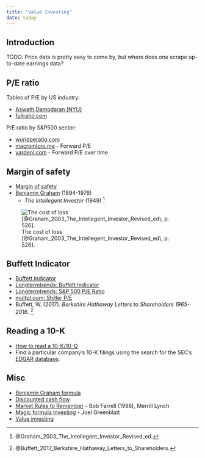 ```yaml
---
title: "Value Investing"
date: today
---
```


Introduction
--------------------------------------------

TODO: Price data is pretty easy to come by, but where does one scrape
up-to-date earnings data?


P/E ratio
--------------------------------------------

Tables of P/E by US industry:

-   [Aswath Damodaran (NYU)](https://pages.stern.nyu.edu/~adamodar/New_Home_Page/datafile/pedata.html)
-   [fullratio.com](https://fullratio.com/pe-ratio-by-industry)

P/E ratio by S&P500 sector:

-   [worldperatio.com](https://worldperatio.com/sp-500-sectors/)
-   [macromicro.me](https://en.macromicro.me/collections/5749/industry-forward-pe-ratio/48243/s5cond-forward-pe-ratio) - Forward P/E
-   [yardeni.com](https://yardeni.com/charts/sp-500-sectors-forward-p-e-ratios/) - Forward P/E over time


Margin of safety
--------------------------------------------

-   [Margin of safety](https://en.wikipedia.org/wiki/Margin_of_safety_(financial))
-   [Benjamin Graham](https://en.wikipedia.org/wiki/Benjamin_Graham) (1894-1976)
    -   *The Intellegent Investor* (1949) [^Graham2003]

![The cost of loss [@Graham_2003_The_Intellegent_Investor_Revised_ed\, p. 526]\.](img/graham-cost-of-loss.png){#fig-graham-cost-of-loss}

[^Graham2003]: @Graham_2003_The_Intellegent_Investor_Revised_ed\.


Buffett Indicator
--------------------------------------------

-   [Buffett Indicator](https://www.currentmarketvaluation.com/models/buffett-indicator.php)
-   [Longtermtrends: Buffett Indicator](https://www.longtermtrends.net/market-cap-to-gdp-the-buffett-indicator/)
-   [Longtermtrends: S&P 500 P/E Ratio](https://www.longtermtrends.net/sp500-price-earnings-shiller-pe-ratio/)
-   [multpl.com: Shiller P/E](https://www.multpl.com/shiller-pe)
-   Buffett, W. (2017). *Berkshire Hathaway Letters to Shareholders 1965-2016*. [^Buffett2017]

[^Buffett2017]: @Buffett_2017_Berkshire_Hathaway_Letters_to_Shareholders\.


Reading a 10-K
--------------------------------------------

-   [How to read a 10-K/10-Q](https://www.investor.gov/introduction-investing/general-resources/news-alerts/alerts-bulletins/investor-bulletins/how-read)
-   Find a particular company's 10-K filings using the search for the SEC's [EDGAR database](https://www.sec.gov/search-filings). 


Misc
--------------------------------------------

-   [Benjamin Graham formula](https://en.wikipedia.org/wiki/Benjamin_Graham_formula)
-   [Discounted cash flow](https://en.wikipedia.org/wiki/Discounted_cash_flow)
-   [Market Rules to Remember](https://en.wikipedia.org/wiki/Market_Rules_to_Remember) - Bob Farrell (1998), Merrill Lynch
-   [Magic formula investing](https://en.wikipedia.org/wiki/Magic_formula_investing) - Joel Greenblatt
-   [Value investing](https://en.wikipedia.org/wiki/Value_investing)


